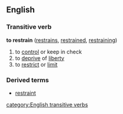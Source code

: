 ==English==

===Transitive verb===
'''to restrain'''  ([[restrains]], [[restrained]], [[restraining]])
#to [[control]] or keep in check
#to [[deprive]] of [[liberty]]
#to [[restrict]] or [[limit]]

===Derived terms===
*[[restraint]]

[[category:English transitive verbs]]